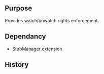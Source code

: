 {{Extension
|name        = WatchRight
|status      = beta
|type        = user rights
|hook1       = WatchArticle
|hook2       = UnwatchArticle
|hook3       = SkinTemplateTabs
|author      = [[user:jldupont|Jean-Lou Dupont]]
|image       =
|version     = 1.0.0
|update      =
|mediawiki   = 1.10, 1.11
|download    = [http://mediawiki.googlecode.com/svn/tags/ SVN]
|readme      =
|changelog   = See SVN ($Id$)
|description = 
|parameters  =
|rights      =
|example     =
}}
== Purpose==
Provides watch/unwatch rights enforcement.

== Dependancy ==
* [[Extension:StubManager|StubManager extension]]

{{Pear|WatchRight}}

== History ==
